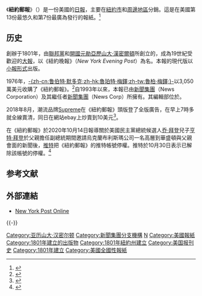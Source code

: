 {{Infobox newspaper
| name         = 紐約郵報<br />''New York Post''
| logo         = [[File:New_York_Post.svg|225px]]
| type         = [[日报|日报]]
| format       = [[小报|小报]]
| language     = [[英语|英语]]
| price        = [[美元|US$]]0.25（周一至周五）<br />US$0.50（周六）<br />US$1.00（周日）
| foundation   = {{start date and age|1801|11|16}}（原本為《紐約晚報》〔''New York Evening Post''〕）
| owners       = [[新闻集团|新闻集团]]
| headquarters = {{USA}}[[纽约市|纽约市]]10036{{link-en|美國1211大道|1211 Avenue of the Americas}}
| editor       = Stephen Lynch
| publisher    = Jesse Angelo
| political = [[右翼|右翼]]<ref>{{cite news |last1=Atkinson |first1=Claire |title=Ahead of the 2020 election, New York Post brings back Trump golfing buddy as top editor |url=https://www.nbcnews.com/business/business-news/fiery-editor-trump-golfing-buddy-back-new-york-post-n962996 |date=2019-01-25 |work=[[NBC_News|NBC News]] |language=en |quote=Allan’s return is likely to lead to a closer relationship between the right-leaning paper and the White House |accessdate=2019-07-21 |archive-date=2019-04-30 |archive-url=https://web.archive.org/web/20190430085352/https://www.nbcnews.com/business/business-news/fiery-editor-trump-golfing-buddy-back-new-york-post-n962996 |dead-url=no }}</ref>
| circulation  = 每日724,748<ref>{{cite news |title=Circulation at the Top 20 Newspapers |url=http://biz.yahoo.com/ap/070430/newspapers_circulation_list.html |publisher=The Associated Press |date=2007-04-30 |accessdate=2007-04-30 |archive-date=2007-05-14 |archive-url=https://web.archive.org/web/20070514094722/http://biz.yahoo.com/ap/070430/newspapers_circulation_list.html |dead-url=no }}</ref><br />周日439,202<ref name=circ>{{cite web |title=2007 Top 100 Daily Newspapers in the U.S. by Circulation |publisher=Burrelles''Luce'' |url=http://www.burrellesluce.com/top100/2007_Top_100List.pdf |format=PDF |accessdate=2007-05-28 |date=2007-03-31 |archive-date=2012-05-21 |archive-url=https://web.archive.org/web/20120521095450/http://www.burrellesluce.com/top100/2007_Top_100List.pdf |dead-url=no }}</ref>
| ISSN         = 1090-3321
| website      = {{official|http://www.nypost.com}}
}}

《'''紐約郵報'''》（{{lang-en|''New York Post''}}）是一份美國的[[報紙|日報]]，主要在[[紐約市|紐約市]]和[[紐約都會區|周邊地區]]分銷。這是在美國第13份最悠久和第7份最廣為發行的報紙。<ref>{{Cite web |url = http://www.burrellesluce.com/top100/2009_Top_100List.pdf |title = 2009 Top Media Outlets: Newspapers, Blogs, Consumer Magazines & Social Networks |publisher = BurrellesLuce |language = en |access-date = 2017-03-24 |archive-url = https://web.archive.org/web/20101228115220/http://www.burrellesluce.com/top100/2009_Top_100List.pdf |archive-date = 2010-12-28 |dead-url = yes }}</ref>

==历史==
創辦于1801年，由[[聯邦黨|聯邦黨]]和[[美國開國元勛|開國元勛]][[亞歷山大·漢密爾頓|亞歷山大·漢密爾頓]]所創立的，成為19世紀受歡迎的[[大報|大報]]，以《紐約晚報》（''New York Evening Post''）為名。本報的現代版以[[小型報|小報形式]]出版。

1976年，[[魯珀特·梅鐸|-{zh-cn:鲁伯特·默多克;zh-hk:魯珀特·梅鐸;zh-tw:魯柏·梅鐸;}-]]以3,050萬美元收購了《紐約郵報》。<ref name="hollywoodreporter2005">{{Cite web |url = http://www.hollywoodreporter.com/hr/search/article_display.jsp?vnu_content_id=1001479107 |title = News Corp: Historical Overview |date = 2005-11-14 |publisher = The Hollywood Reporter |language = en |deadurl = yes |archiveurl = https://web.archive.org/web/20061208130444/http://www.hollywoodreporter.com/hr/search/article_display.jsp?vnu_content_id=1001479107 |archivedate = 2006-12-08 }}</ref>自1993年以來，本報已由[[新聞集團_(1979－2013年)|新聞集團]]（News Corporation）及其繼任者[[新聞集團|新聞集團]]（News Corp）所擁有。其編輯部位於{{link-en|美國1211大道|1211 Avenue of the Americas}}。

2018年8月，潮流品牌[[Supreme|Supreme]]在《紐約郵報》頭版登了全版廣告，在早上7時多就全線賣清，同日在網站ebay上炒賣到10美元<ref>{{cite web |title=只有它才可拯救紙媒？Supreme頭版廣告令《紐約郵報》搶購一空 |url = https://www.mings-fashion.com/supreme-%e7%b4%99%e5%aa%92-%e5%bb%a3%e5%91%8a-196952/ |access-date=2019-07-21|date=2018-08-15|work=MING'S}}</ref>。

在《紐約郵報》於2020年10月14日報導關於美國民主黨總統候選人[[乔·拜登|乔·拜登]]兒子[[亨特·拜登|亨特·拜登]]於父親擔任副總統期間邀請烏克蘭布利斯瑪公司一名高層到華盛頓與父親會面的新聞後，[[推特|推特]]把《紐約郵報》的推特帳號停權。推特於10月30日表示已解除該帳號的停權。<ref>{{cite news |url = https://p.dw.com/p/3kgK5 |title=Twitter backs down in NY Post standoff over Hunter Biden |publisher=DW |date=2020-10-31 }}</ref>

== 参考文献 ==
{{Reflist}}

== 外部連結 ==
* [http://www.nypost.com/ New York Post Online]

{{-}}
{{美国发行量前25的报纸}}
{{White House James S. Brady Press Briefing Room Seating Chart}}
{{美国电视小报节目}}

[[Category:亚历山大·汉密尔顿|Category:亚历山大·汉密尔顿]]
[[Category:新聞集團分支機構|Category:新聞集團分支機構]]
[[Category:紐約市媒體|N]]
[[Category:美國報紙|Category:美國報紙]]
[[Category:1801年建立的出版物|Category:1801年建立的出版物]]
[[Category:1801年紐約州建立|Category:1801年紐約州建立]]
[[Category:美国报刊史|Category:美国报刊史]]
[[Category:1801年建立|Category:1801年建立]]
[[Category:美國全國性報紙|Category:美國全國性報紙]]